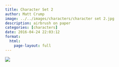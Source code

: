 ```yaml
---
title: Character Set 2
author: Matt Crump
image: ../../images/characters/character set 2.jpg
description: airbrush on paper
categories: [characters]
date: 2016-04-24 22:03:12
format:
  html:
    page-layout: full
---
```


![](../../images/characters/character set 2.jpg)

